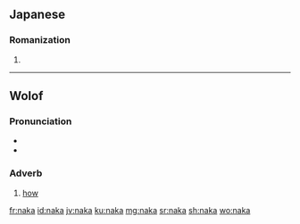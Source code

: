 ==Japanese==

===Romanization===
{{ja-romaji}}

# {{ja-romanization of|なか}}

----

==Wolof==

===Pronunciation===
* {{IPA|/ˈnaka/|lang=wo}}
* {{audio|wo-naka.ogg|Audio|lang=wo}}

===Adverb===
{{head|wo|adverb}}

# [[how]]

[[fr:naka]]
[[id:naka]]
[[jv:naka]]
[[ku:naka]]
[[mg:naka]]
[[sr:naka]]
[[sh:naka]]
[[wo:naka]]